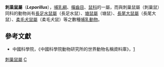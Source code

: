 {{Automatic taxobox
| taxon = Leporillus
| image = Leporillus apicalis - Gould.jpg
| image_caption = [[白尾巢兔鼠|白尾巢兔鼠]]（''Leporillus apicalis''）
| authority = Thomas, 1906
| subdivision_ranks = 種
| subdivision =
[[白尾巢兔鼠|白尾巢兔鼠]]（''Leporillus apicalis''）<br>
[[刺巢鼠|刺巢鼠]]（''Leporillus conditor''）
}}

'''刺巢鼠屬'''（'''''Leporillus'''''），[[哺乳綱|哺乳綱]]、[[囓齒目|囓齒目]]、[[鼠科|鼠科]]的一屬，而與刺巢鼠屬（刺巢鼠）同科的動物尚有[[長足水鼠屬|長足水鼠屬]]（長足水鼠）、[[塘鼠屬|塘鼠屬]]（塘鼠）、[[長尾大鼠屬|長尾大鼠屬]]（長尾大鼠）、[[柔毛犬鼠屬|柔毛犬鼠屬]]（柔毛犬鼠）等之數種[[哺乳動物|哺乳動物]]。

==參考文獻==
*中國科學院，《中國科學院動物研究所的世界動物名稱資料庫》，[https://web.archive.org/web/20050718232917/http://vzd.brim.ac.cn/division/fauna/index.asp]

{{Taxonbar|from=Q596681}}

[[Category:刺巢鼠屬|]]
[[Category:鼠科|C]]